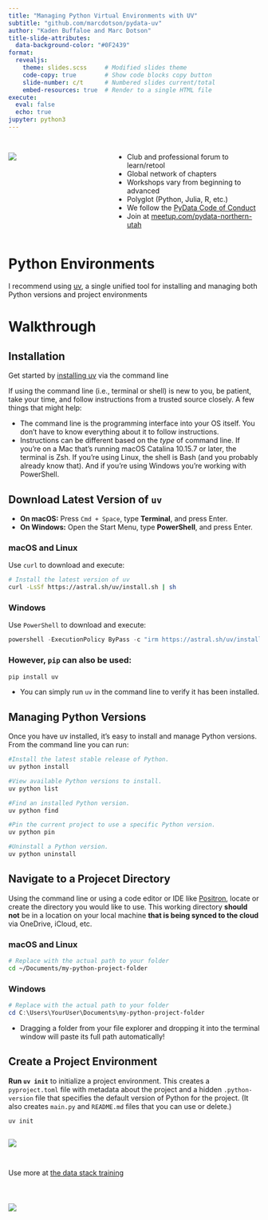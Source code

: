 ```yaml
---
title: "Managing Python Virtual Environments with UV"
subtitle: "github.com/marcdotson/pydata-uv"
author: "Kaden Buffaloe and Marc Dotson"
title-slide-attributes:
  data-background-color: "#0F2439"
format: 
  revealjs:
    theme: slides.scss     # Modified slides theme
    code-copy: true        # Show code blocks copy button
    slide-number: c/t      # Numbered slides current/total
    embed-resources: true  # Render to a single HTML file
execute:
  eval: false
  echo: true
jupyter: python3
---
```


## 

:::: {.columns .v-center}

::: {.column width="40%"}
![](../figures/pydata.png){fig-align="center"}
:::

::: {.column width="60%"}
::: {.incremental}
- Club and professional forum to learn/retool
- Global network of chapters
- Workshops vary from beginning to advanced
- Polyglot (Python, Julia, R, etc.)
- We follow the [PyData Code of Conduct](https://pydata.org/code-of-conduct/)
- Join at [meetup.com/pydata-northern-utah](https://www.meetup.com/pydata-northern-utah/)
:::
:::

::::

# Python Environments {background-color="#288DC2"}

I recommend using [uv](https://docs.astral.sh/uv/), a single unified tool for installing and managing both Python versions and project environments

# Walkthrough {background-color="#288DC2"}

##  Installation

Get started by [installing uv](https://docs.astral.sh/uv/getting-started/installation/) via the command line


::: {.callout-note title="The Command Line"}
If using the command line (i.e., terminal or shell) is new to you, be patient, take your time, and follow instructions from a trusted source closely. A few things that might help:

- The command line is the programming interface into your OS itself. You don't have to know everything about it to follow instructions.
- Instructions can be different based on the *type* of command line. If you're on a Mac that's running macOS Catalina 10.15.7 or later, the terminal is Zsh. If you're using Linux, the shell is Bash (and you probably already know that). And if you're using Windows you're working with PowerShell.
:::

## Download Latest Version of `uv`
-   **On macOS:** Press `Cmd + Space`, type **Terminal**, and press Enter.
-   **On Windows:** Open the Start Menu, type **PowerShell**, and press Enter.


### macOS and Linux
Use `curl` to download and execute:
```bash
# Install the latest version of uv
curl -LsSf https://astral.sh/uv/install.sh | sh
```

### Windows
Use `PowerShell` to download and execute:
```powershell
powershell -ExecutionPolicy ByPass -c "irm https://astral.sh/uv/install.ps1 | iex"
```
### However, `pip` can also be used:
```powershell
pip install uv
```
::: {.callout-tip title="Verify Installation"}
- You can simply run `uv` in the command line to verify it has been installed. 
:::

## Managing Python Versions 

Once you have uv installed, it’s easy to install and manage Python versions. From the command line you can run:

```bash
#Install the latest stable release of Python.
uv python install

#View available Python versions to install.
uv python list

#Find an installed Python version.
uv python find

#Pin the current project to use a specific Python version.
uv python pin

#Uninstall a Python version.
uv python uninstall

```

## Navigate to a Projecet Directory

Using the command line or using a code editor or IDE like [Positron](https://github.com/marcdotson/data-stack?tab=readme-ov-file#sec-positron), locate or create the directory you would like to use. This working directory **should not** be in a location on your local machine **that is being synced to the cloud** via OneDrive, iCloud, etc.

### macOS and Linux

```bash
# Replace with the actual path to your folder
cd ~/Documents/my-python-project-folder
```

### Windows

```powershell
# Replace with the actual path to your folder
cd C:\Users\YourUser\Documents\my-python-project-folder
```
:::{.callout-tip title="**Pro Tip**"}

* Dragging a folder from your file explorer and dropping it into the terminal window will paste its full path automatically!
:::

## Create a Project Environment

**Run `uv init`** to initialize a project environment. This creates a `pyproject.toml` file with metadata about the project and a hidden `.python-version` file that specifies the default version of Python for the project. (It also creates `main.py` and `README.md` files that you can use or delete.)

```bash
uv init
```
:::: {.columns}
![](../figures/file-structure-example.png){fig-align="center"}
::::




##
Use more at [the data stack training](https://github.com/marcdotson/data-stack)

# {background-color="#0F2439"}

:::: {.columns .v-center}
![](../figures/pydata-northern-utah-qr.png){fig-align="center"}
::::
